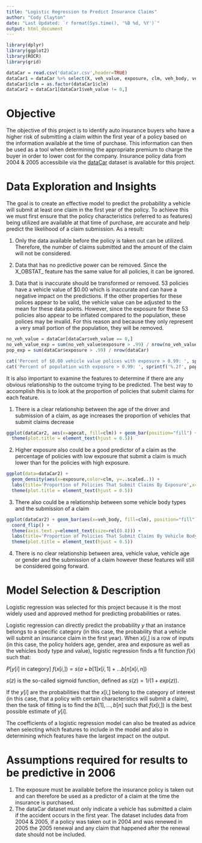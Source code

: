 ```yaml
---
title: "Logistic Regression to Predict Insurance Claims"
author: "Cody Clayton"
date: "Last Updated: `r format(Sys.time(), '%B %d, %Y')`"
output: html_document
---
```


```r
library(dplyr)
library(ggplot2)
library(ROCR)
library(grid)

dataCar = read.csv('dataCar.csv',header=TRUE)
dataCar1 = dataCar %>% select(X, veh_value, exposure, clm, veh_body, veh_age, gender, area, agecat)
dataCar1$clm = as.factor(dataCar1$clm)
dataCar2 = dataCar1[dataCar1$veh_value != 0,]
```

# Objective
The objective of this project is to identify auto insurance buyers who have a higher risk of submitting a claim within the first year of a policy based on the information available at the time of purchase. This information can then be used as a tool when determining the appropriate premium to charge the buyer in order to lower cost for the company. Insurance policy data from 2004 & 2005 accessibile via the [dataCar](https://www.rdocumentation.org/packages/insuranceData/versions/1.0/topics/dataCar) dataset is available for this project.

# Data Exploration and Insights

The goal is to create an effective model to predict the probability a vehicle will submit at least one claim in the first year of the policy. To achieve this we must first ensure that the policy characteristics (referred to as features) being utilized are available at that time of purchase, are accurate and help predict the likelihood of a claim submission. As a result: 

1. Only the data available before the policy is taken out can be utilized. Therefore, the number of claims submitted and the amount of the claim will not be considered.

2. Data that has no predictive power can be removed. Since the X_OBSTAT_ feature has the same value for all policies, it can be ignored.

3. Data that is inaccurate should be transformed or removed. 53 policies have a vehicle value of $0.00 which is inaccurate and can have a negative impact on the predictions. If the other properties for these polices appear to be valid, the vehicle value can be adjusted to the mean for these data points. However, since the exposure for these 53 policies also appear to be inflated compared to the population, these polices may be invalid. For this reason and because they only represent a very small portion of the population, they will be removed. 

```r
no_veh_value = dataCar[dataCar$veh_value == 0,]
no_veh_value_exp = sum(no_veh_value$exposure > .99) / nrow(no_veh_value)
pop_exp = sum(dataCar$exposure > .99) / nrow(dataCar)

cat('Percent of $0.00 vehicle value polices with exposure > 0.99: ', sprintf('%.2f', no_veh_value_exp * 100), '%', sep='')
cat('Percent of population with exposure > 0.99: ', sprintf('%.2f', pop_exp * 100), '%', sep='')
```

It is also important to examine the features to determine if there are any obvious relationship to the outcome trying to be predicted. The best way to accomplish this is to look at the proportion of policies that submit claims for each feature. 

1. There is a clear relationship between the age of the driver and submission of a claim, as age increases the proportion of vehicles that submit claims decrease 

```r
ggplot(dataCar2, aes(x=agecat, fill=clm)) + geom_bar(position="fill") + labs(title='Proportion of Policies That Submit Claims By Age',x='Age', y='Proportion (%)', fill='Claim Submitted') +
  theme(plot.title = element_text(hjust = 0.5))
```

2. Higher exposure also could be a good predictor of a claim as the percentage of policies with low exposure that submit a claim is much lower than for the policies with high exposure. 

```r
ggplot(data=dataCar2) + 
  geom_density(aes(x=exposure,color=clm, y=..scaled..)) +
  labs(title='Proportion of Policies That Submit Claims By Exposure',x='Exposure', y='Density', color='Claim Submitted') +
  theme(plot.title = element_text(hjust = 0.5))
```

3. There also could be a relationship between some vehicle body types and the submission of a claim 


```r
ggplot(dataCar2) + geom_bar(aes(x=veh_body, fill=clm), position="fill") + 
  coord_flip() + 
  theme(axis.text.y=element_text(size=rel(0.8))) + 
  labs(title='Proportion of Policies That Submit Claims By Vehicle Body',x='Proportion (%)', y='Vehicle Body', fill='Claim Submitted') +
  theme(plot.title = element_text(hjust = 0.5))
```

4. There is no clear relationship between area, vehicle value, vehicle age or gender and the submission of a claim however these features will still be considered going forward.

# Model Selection & Description 

Logistic regression was selected for this project because it is the most widely used and approved method for predicting probabilities or rates. 

Logistic regression can directly predict the probability $y$ that an instance belongs to a specific category (in this case, the probability that a vehicle will submit an insurance claim in the first year). When $x[i,]$ is a row of inputs (in this case, the policy holders age, gender, area and exposure as well as the vehicles body type and value), logistic regression finds a fit function $f(x)$ such that: 

$P[y[i]$ in category$] ~ f(x[i,]) = s(a+b[1] x[i,1] + ... b[n] x[i,n])$

$s(z)$ is the so-called sigmoid function, defined as $s(z) = 1/(1+exp(z))$. 

If the $y[i]$ are the probabilities that the $x[i,]$ belong to the category of interest (in this case, that a policy with certain characteristics will submit a claim), then the task of fitting is to find the $b[1], ..., b[n]$ such that $f(x[i,])$ is the best possible estimate of $y[i]$.

The coefficients of a logistic regression model can also be treated as advice when selecting which features to include in the model and also in determining which features have the largest impact on the output. 


# Assumptions required for results to be predictive in 2006 
1. The exposure must be available before the insurance policy is taken out and can therefore be used as a predictor of a claim at the time the insurance is purchased.  
2. The dataCar dataset must only indicate a vehicle has submitted a claim if the accident occurs in the first year. The dataset includes data from 2004 & 2005, if a policy was taken out in 2004 and was renewed in 2005 the 2005 renewal and any claim that happened after the renewal date should not be included. 
